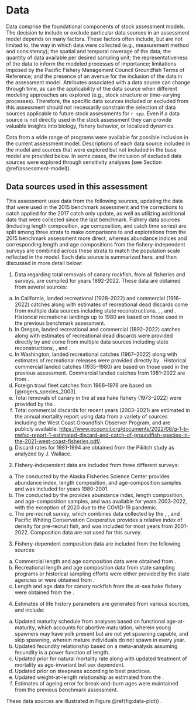 # Data

Data comprise the foundational components of stock assessment models. The decision to include or exclude particular data sources in an assessment model depends on many factors. These factors often include, but are not limited to, the way in which data were collected (e.g., measurement method and consistency); the spatial and temporal coverage of the data; the quantity of data available per desired sampling unit; the representativeness of the data to inform the modeled processes of importance; limitations imposed by the Pacific Fishery Management Council Groundfish Terms of Reference; and the presence of an avenue for the inclusion of the data in the assessment model. Attributes associated with a data source can change through time, as can the applicability of the data source when different modeling approaches are explored (e.g., stock structure or time-varying processes). Therefore, the specific data sources included or excluded from this assessment should not necessarily constrain the selection of data sources applicable to future stock assessments for `r spp`. Even if a data source is not directly used in the stock assessment they can provide valuable insights into biology, fishery behavior, or localized dynamics.

Data from a wide range of programs were available for possible inclusion in the current assessment model. Descriptions of each data source included in the model and sources that were explored but not included in the base model are provided below. In some cases, the inclusion of excluded data sources were explored through sensitivity analyses (see Section \@ref(assessment-model)).

## Data sources used in this assessment

This assessment uses data from the following sources, updating the data that were used in the 2015 benchmark assessment and the corrections to catch applied for the 2017 catch only update, as well as utilizing additional data that were collected since the last benchmark. Fishery data sources (including length composition, age composition, and catch time series) are split among three strata to make comparisons to and explorations from the 2015 benchmark assessment more direct, whereas abundance indices and corresponding length and age compositions from the fishery-independent surveys are combined across these strata to match the population scale reflected in the model. Each data source is summarized here, and then discussed in more detail below:

1.  Data regarding total removals of canary rockfish, from all fisheries and surveys, are compiled for years 1892-2022. These data are obtained from several sources:

a.  In California, landed recreational (1928--2022) and commercial (1916--2022) catches along with estimates of recreational dead discards come from multiple data sources including state reconstructions, \gls{calcom}, \gls{recfin}, and \gls{pacfin}. Historical recreational landings up to 1980 are based on those used in the previous benchmark assessment.
b.  In Oregon, landed recreational and commercial (1892--2022) catches along with estimates of recreational dead discards were provided directly by \gls{odfw} and come from multiple data sources including state reconstructions, \gls{pacfin}, and \gls{recfin}.
c.  In Washington, landed recreational catches (1967--2022) along with estimates of recreational releases were provided directly by \gls{wdfw}. Historical commercial landed catches (1935--1980) are based on those used in the previous assessment. Commercial landed catches from 1981--2022 are from \gls{pacfin}.
d.  Foreign trawl fleet catches from 1966--1976 are based on [@rogers_species_2003].
e.  Total removals of canary in the at sea hake fishery (1973--2022) were provided by the \gls{nwfsc} \gls{ashop}. 
f.  Total commercial discards for recent years (2003--2021) are estimated in the annual mortality report using data from a variety of sources including the West Coast Groundfish Observer Program, and are publicly available: <https://www.pcouncil.org/documents/2022/08/g-1-b-nwfsc-report-1-estimated-discard-and-catch-of-groundfish-species-in-the-2021-west-coast-fisheries.pdf/>. 
g.  Discard rates for 1981-1994 are obtained from the Pikitch study as analyzed by J. Wallace.

<!-- -->

2.  Fishery-independent data are included from three different surveys:

<!-- -->

a.  The \gls{s-tri} conducted by the Alaska Fisheries Science Center provides abundance index, length composition, and age-composition samples and was included for years 1980-2001.
b.  The \gls{s-wcgbt} conducted by the \gls{nwfsc} provides abundance index, length composition, and age-composition samples, and was available for years 2003-2022, with the exception of 2020 due to the COVID-19 pandemic.
c.  The pre-recruit survey, which combines data collected by the \gls{swfsc}, \gls{nwfsc}, and Pacific Whiting Conservation Cooperative provides a relative index of density for pre-recruit fish, and was included for most years from 2001-2022. Composition data are not used for this survey. 

<!-- -->

3.  Fishery-dependent composition data are included from the following sources:

<!-- -->

a.  Commercial length and age composition data were obtained from \gls{pacfin}.
b.  Recreational length and age composition data from state sampling programs or historical sampling efforts were either provided by the state agencies or were obtained from \gls{recfin}.
c.  Length and age data for canary rockfish from the at-sea hake fishery were obtained from the \gls{nwfsc} \gls{ashop}.

<!-- -->

4.  Estimates of life history parameters are generated from various sources, and include:

<!-- -->

a.  Updated maturity schedule from analyses based on functional age-at-maturity, which accounts for abortive maturation, wherein young spawners may have yolk present but are not yet spawning capable, and skip spawning, wherein mature individuals do not spawn in every year.
b.  Updated fecundity relationship based on a meta-analysis assuming fecundity is a power function of length.
c.  Updated prior for natural mortality rate along with updated treatment of mortality as age-invariant but sex dependent.
d.  Updated prior on steepness according to best practices.
e.  Updated weight-at-length relationship as estimated from the \gls{s-wcgbt}.
f.  Estimates of ageing error for break-and-burn ages were maintained from the previous benchmark assessment. 

These data sources are illustrated in Figure \@ref(fig:data-plot)) .